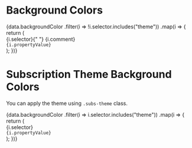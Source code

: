 
<Head>
  <title>Background Colors - WaPo Tachyons</title>
</Head>

# Background Colors

<div className="flex flex-column">
  {data.backgroundColor
    .filter(i => !i.selector.includes("theme"))
    .map(i => {
      return (
        <div key={i.selector} className="pa-sm">
          <div className="font--subhead font-bold">
            {i.selector}{" "}
            <span className="italic font-xs gray-dark">{i.comment}</span>
          </div>
          <div>
            <code>{i.propertyValue}</code>
          </div>
          <div
            tabIndex={i.selector.includes("focus") ? "0" : "-1"}
            className={`pa-md ${i.selector
              .split(".")
              .join(" ")
              .replace(":focus", "")} b `}
          />
        </div>
      );
    })}
</div>

# Subscription Theme Background Colors

<p className="pl-sm mb-sm font-xxs">
  You can apply the theme using <code>.subs-theme</code> class.
</p>
<div className="flex flex-column">
  {data.backgroundColor
    .filter(i => i.selector.includes("theme"))
    .map(i => {
      return (
        <div key={i.selector} className="pa-sm">
          <div className="font--subhead font-bold">{i.selector}</div>
          <div>
            <code>{i.propertyValue}</code>
          </div>
          <div
            tabIndex={i.selector.includes("focus") ? "0" : "-1"}
            className={`pa-md ${i.selector
              .split(".")
              .join(" ")
              .replace(":focus", "")} b `}
          />
        </div>
      );
    })}
</div>
